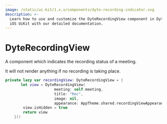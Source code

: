 ```yaml
---
image: /static/ui-kit/1.x.x/components/dyte-recording-indicator.svg
description: >-
  Learn how to use and customize the DyteRecordingView component in Dyte's
  iOS UiKit with our detailed documentation.
---
```


# DyteRecordingView

A component which indicates the recording status of a meeting.

It will not render anything if no recording is taking place.

```swift
private lazy var recordingView: DyteRecordingView = {
       let view = DyteRecordingView(
                      meeting: self.meeting,
                      title: "Rec",
                      image: nil,
                      appearance: AppTheme.shared.recordingViewAppearance)
        view.isHidden = true
        return view
    }()
```

<head>
  <title>iOS DyteRecordingView</title>
</head>
